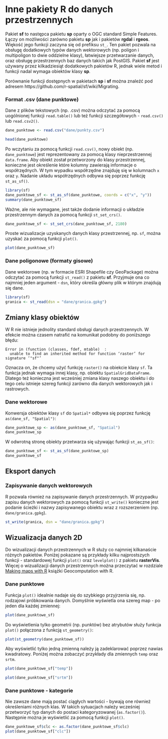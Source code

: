 # Inne pakiety R do danych przestrzennych {#r-spatial}

<!-- move stuff about raster and sf here -->
<!-- remove all of the raster stuff from the chapters -->


Pakiet **sf** to następca pakietu **sp** oparty o OGC standard Simple Features.
Łączy on możliwości zarówno pakietu **sp** jak i pakietów **rgdal** i **rgeos**.
Więkość jego funkcji zaczyna się od prefiksu `st_`.
Ten pakiet pozwala na obsługę dodatkowych typów danych wektorowych (np. poligon i multipoligon to dwie oddzielne klasy), łatwiejsze przetwarzanie danych, oraz obsługę przestrzennych baz danych takich jak PostGIS.
Pakiet **sf** jest używany przez kilkadziesiąt dodatkowych pakietów R, jednak wiele metod i funkcji nadal wymaga obiektów klasy **sp**.

Porównanie funkcji dostępnych w pakietach **sp** i **sf** można znaleźć pod adresem https://github.com/r-spatial/sf/wiki/Migrating.

### Format .csv (dane punktowe)

Dane z plików tekstowych (np. .csv) można odczytać za pomocą uogólnionej funkcji `read.table()` lub też funkcji szczegółowych - `read.csv()` lub `read.csv2()`.

```r
dane_punktowe <- read.csv("dane/punkty.csv")
```

```r
head(dane_punktowe)
```

Po wczytaniu za pomocą funkcji `read.csv()`, nowy obiekt (np. `dane_punktowe`) jest reprezentowany za pomocą klasy nieprzestrzennej `data.frame`. 
Aby obiekt został przetworzony do klasy przestrzennej, konieczne jest określenie które kolumny zawierają informacje o współrzędnych.
W tym wypadku współrzędne znajduję się w kolumnach `x` oraz `y`. 
Nadanie układu współrzędnych odbywa się poprzez funkcję `st_as_sf()`.

```r
library(sf)
dane_punktowe_sf <- st_as_sf(dane_punktowe, coords = c("x", "y"))
summary(dane_punktowe_sf)
```

Ważne, ale nie wymagane, jest także dodanie informacji o układzie przestrzennym danych za pomocą funkcji `st_set_crs()`. 

```r
dane_punktowe_sf <- st_set_crs(dane_punktowe_sf, 2180)
```

Proste wizualizacje uzyskanych danych klasy przestrzennej, np. `sf`, można uzyskać za pomocą funkcji `plot()`.

```r
plot(dane_punktowe_sf)
```

<!--
### Usuwanie punktów zawierających braki wartości

```r
sp_na_omit <- function(x, margin=1) {
  if (!inherits(x, "SpatialPointsDataFrame") & !inherits(x, "SpatialPolygonsDataFrame")) {
    stop("MUST BE sp SpatialPointsDataFrame OR SpatialPolygonsDataFrame CLASS OBJECT")
  }
  na.index <- unique(as.data.frame(which(is.na(x@data), arr.ind = TRUE))[, margin])
  if (margin == 1) {
    cat("DELETING ROWS: ", na.index, "\n")
    return(x[-na.index, ])
  }
  if (margin == 2) {
    cat("DELETING COLUMNS: ", na.index, "\n")
    return(x[, -na.index])
  }
}
# wolin_lato_los2 <- sp_na_omit(wolin_lato_los)
# summary(wolin_lato_los2)
```
-->

### Dane poligonowe (formaty gisowe)

Dane wektorowe (np. w formacie ESRI Shapefile czy GeoPackage) można odczytać za pomocą funkcji `st_read()` z pakietu **sf**.
Przyjmuje ona co najmniej jeden argument - `dsn`, który określa główny plik w którym znajdują się dane. 

```r
library(sf)
granica <- st_read(dsn = "dane/granica.gpkg")
```

## Zmiany klasy obiektów

W R nie istnieje jednolity standard obsługi danych przestrzennych.
W efekcie można czasem natrafić na komunikat podobny do poniższego błędu:

```
Error in (function (classes, fdef, mtable)  : 
  unable to find an inherited method for function ‘raster’ for signature ‘"sf"’
```

Oznacza on, że chcemy użyć funkcję `raster()` na obiekcie klasy `sf`.
Ta funkcja jednak wymaga innej klasy, np. obiektu `SpatialGridDataFrame`.
Dlatego też konieczna jest wcześniej zmiana klasy naszego obiektu i do tego celu istnieje szereg funkcji zarówno dla danych wektorowych jak i rastrowych.

### Dane wektorowe

Konwersja obiektów klasy `sf` do `Spatial*` odbywa się poprzez funkcję `as(dane_sf, "Spatial")`:

```r
dane_punktowe_sp <- as(dane_punktowe_sf, "Spatial")
dane_punktowe_sp
```

W odwrotną stronę obiekty przetwarza się używając funkcji `st_as_sf()`:

```r
dane_punktowe_sf <- st_as_sf(dane_punktowe_sp)
dane_punktowe_sf
```

## Eksport danych

### Zapisywanie danych wektorowych

R pozwala również na zapisywanie danych przestrzennych. 
W przypadku zapisu danych wektorowych za pomocą funkcji `st_write()` konieczne jest podanie ścieżki i  nazwy zapisywanego obiektu wraz z rozszerzeniem (np. `dane/granica.gpkg`).

```r
st_write(granica, dsn = "dane/granica.gpkg")
```

## Wizualizacja danych 2D

Do wizualizacji danych przestrzennych w R służy co najmniej kilkanaście różnych pakietów. 
Poniżej pokazane są przykłady kilku najprostszych funkcji - standardowej funkcji `plot()` oraz `levelplot()` z pakietu **rasterVis**.
Więcej o wizualizacji danych przestrzennych można przeczytać w rozdziale [Making maps with R](https://geocompr.robinlovelace.net/adv-map.html) książki Geocomputation with R.

### Dane punktowe

Funkcja `plot()` idealnie nadaje się do szybkiego przyjrzenia się, np. rodzajowi próbkowania danych.
Domyślnie wyświetla ona szereg map - po jeden dla każdej zmiennej:

```r
plot(dane_punktowe_sf)
```

Do wyświetlenia tylko geometrii (np. punktów) bez atrybutów służy funkcja `plot()` połączona z funkcją `st_geometry()`:

```r
plot(st_geometry(dane_punktowe_sf))
```

Aby wyświetlić tylko jedną zmienną należy ją zadeklarować poprzez nawias kwadratowy.
Poniżej można zobaczyć przykłady dla zmiennych `temp` oraz `srtm`.

```r
plot(dane_punktowe_sf["temp"])
```

```r
plot(dane_punktowe_sf["srtm"])
```

### Dane punktowe - kategorie

Nie zawsze dane mają postać ciągłych wartości - bywają one również określeniami różnych klas. 
W takich sytuacjach należy wcześniej przetworzyć typ danych do postaci kategoryzowanej (`as.factor()`).
Następnie można je wyświetlić za pomocą funkcji `plot()`.

```r
dane_punktowe_sf$clc <- as.factor(dane_punktowe_sf$clc)
plot(dane_punktowe_sf["clc"])
```
